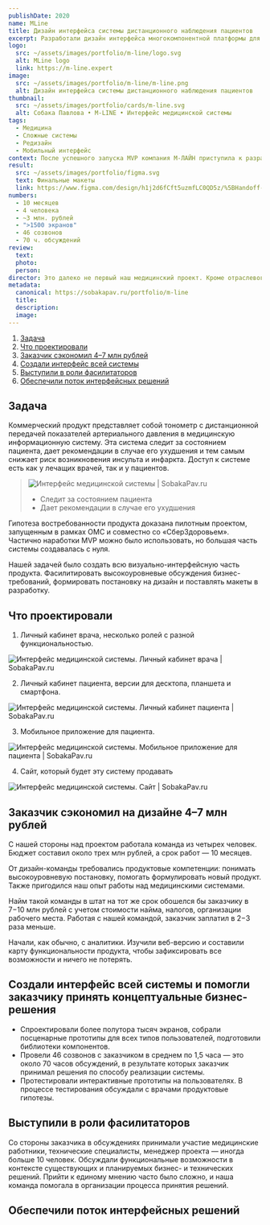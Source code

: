 ```yaml
---
publishDate: 2020
name: MLine
title: Дизайн интерфейса системы дистанционного наблюдения пациентов
excerpt: Разработали дизайн интерфейса многокомпонентной платформы для дистанционного наблюдения пациентов с гипертонией
logo:
  src: ~/assets/images/portfolio/m-line/logo.svg
  alt: MLine logo
  link: https://m-line.expert
image: 
  src: ~/assets/images/portfolio/m-line/m-line.png
  alt: Дизайн интерфейса системы дистанционного наблюдения пациентов
thumbnail:
  src: ~/assets/images/portfolio/cards/m-line.svg
  alt: Собака Павлова • M-LINE • Интерфейс медицинской системы
tags:
  - Медицина
  - Сложные системы
  - Редизайн
  - Мобильный интерфейс
context: После успешного запуска MVP компания М-ЛАЙН приступила к разработке многокомпонентной платформы для дистанционного наблюдения пациентов с гипертонией
result:
  src: ~/assets/images/portfolio/figma.svg
  text: Финальные макеты
  link: https://www.figma.com/design/h1j2d6fCft5uzmfLC0QD5z/%5BHandoff-18.06%5D-M-Line%2C-%D0%9B%D0%9A-%D0%B2%D1%80%D0%B0%D1%87%D0%B0
numbers:
  - 10 месяцев
  - 4 человека
  - ~3 млн. рублей
  - ">1500 экранов"
  - 46 созвонов
  - 70 ч. обсуждений
review: 
  text:
  photo:
  person:
director: Это далеко не первый наш медицинский проект. Кроме отраслевого опыта здесь пригодились наши компетенции в продуктовом дизайне.
metadata:
  canonical: https://sobakapav.ru/portfolio/m-line
  title:
  description:
  image:
---
```


1. [Задача](#anchor1)
2. [Что проектировали](#anchor2)
3. [Заказчик сэкономил 4–7 млн рублей](#anchor3)
4. [Создали интерфейс всей системы](#anchor4)
5. [Выступили в роли фасилитаторов](#anchor5)
6. [Обеспечили поток интерфейсных решений](#anchor6)

## <a name="anchor1"></a> Задача

Коммерческий продукт представляет собой тонометр с дистанционной передачей показателей артериального давления в медицинскую информационную систему. Эта система следит за состоянием пациента, дает рекомендации в случае его ухудшения и тем самым снижает риск возникновения инсульта и инфаркта. Доступ к системе есть как у лечащих врачей, так и у пациентов.

>![Интерфейс медицинской системы | SobakaPav.ru](~/assets/images/portfolio/m-line/1.png)
>
>- Следит за состоянием пациента
>- Дает рекомендации в случае его ухудшения

Гипотеза востребованности продукта доказана пилотным проектом, запущенным в рамках ОМС и совместно со «СберЗдоровьем». Частично наработки MVP можно было использовать, но большая часть системы создавалась с нуля.

Нашей задачей было создать всю визуально-интерфейсную часть продукта. Фасилитировать высокоуровневые обсуждения бизнес-требований, формировать постановку на дизайн и поставлять макеты в разработку.

## <a name="anchor2"></a> Что проектировали

1. Личный кабинет врача, несколько ролей с разной функциональностью.

![Интерфейс медицинской системы. Личный кабинет врача | SobakaPav.ru](~/assets/images/portfolio/m-line/2.png)

2. Личный кабинет пациента, версии для десктопа, планшета и смартфона.

![Интерфейс медицинской системы. Личный кабинет пациента | SobakaPav.ru](~/assets/images/portfolio/m-line/3.png)

3. Мобильное приложение для пациента.

![Интерфейс медицинской системы. Мобильное приложение для пациента | SobakaPav.ru](~/assets/images/portfolio/m-line/4.png)

4. Сайт, который будет эту систему продавать

![Интерфейс медицинской системы. Сайт | SobakaPav.ru](~/assets/images/portfolio/m-line/5.png)

## <a name="anchor3"></a> Заказчик сэкономил на дизайне 4–7 млн рублей

С нашей стороны над проектом работала команда из четырех человек. Бюджет составил около трех млн рублей, а срок работ — 10 месяцев.

От дизайн-команды требовались продуктовые компетенции: понимать высокоуровневую постановку, помогать формулировать новый продукт. Также пригодился наш опыт работы над медицинскими системами.

Найм такой команды в штат на тот же срок обошелся бы заказчику в 7−10 млн рублей с учетом стоимости найма, налогов, организации рабочего места. Работая с нашей командой, заказчик заплатил в 2−3 раза меньше.

Начали, как обычно, с аналитики. Изучили веб-версию и составили карту функциональности продукта, чтобы зафиксировать все возможности и ничего не потерять.

## <a name="anchor4"></a> Создали интерфейс всей системы и помогли заказчику принять концептуальные бизнес-решения

- Спроектировали более полутора тысяч экранов, собрали посценарные прототипы для всех типов пользователей, подготовили библиотеки компонентов.
- Провели 46 созвонов с заказчиком в среднем по 1,5 часа — это около 70 часов обсуждений, в результате которых заказчик принимал решения по способу реализации системы.
- Протестировали интерактивные прототипы на пользователях. В процессе тестирования обсуждали с врачами продуктовые гипотезы.

## <a name="anchor5"></a> Выступили в роли фасилитаторов

Со стороны заказчика в обсуждениях принимали участие медицинские работники, технические специалисты, менеджер проекта — иногда больше 10 человек. Обсуждали функциональные возможности в контексте существующих и планируемых бизнес- и технических решений. Прийти к единому мнению часто было сложно, и наша команда помогала в организации процесса принятия решений.

## <a name="anchor6"></a> Обеспечили поток интерфейсных решений

